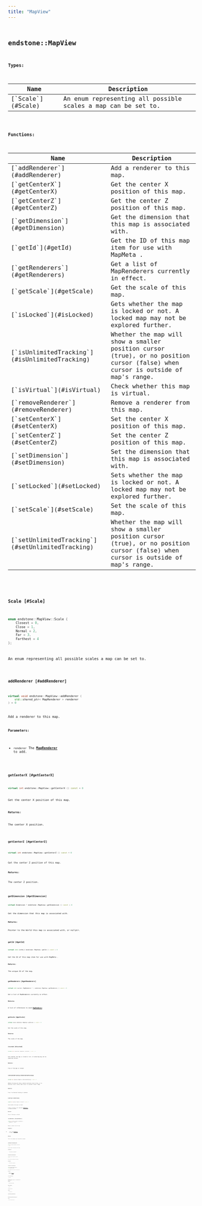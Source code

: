 ```yaml
---
title: "MapView"
---
```


## <code className="doc-symbol doc-symbol-class"/> endstone::MapView







**Types:**

<table>
<thead>
   <tr>
      <th>Name</th>
      <th>Description</th>
   </tr>
</thead>
<tbody>
<tr key="classendstone_1_1_map_view_1a8923322151bf59ee7077fe9c071a3a3c">
    <td>[`Scale`](#Scale)</td>
    <td>An enum representing all possible scales a map can be set to.</td>
</tr>
</tbody>
</table>









**Functions:**

<table>
<thead>
   <tr>
      <th>Name</th>
      <th>Description</th>
   </tr>
</thead>
<tbody>
<tr key="classendstone_1_1_map_view_1a759c2ca352b140a77f6aec185c1f2561">
    <td>[`addRenderer`](#addRenderer)</td>
    <td>Add a renderer to this map.</td>
</tr>
<tr key="classendstone_1_1_map_view_1a9a42abd0ee68d6d858f29b313d334d99">
    <td>[`getCenterX`](#getCenterX)</td>
    <td>Get the center X position of this map.</td>
</tr>
<tr key="classendstone_1_1_map_view_1a730857d1da98ce90d93e6ef1da89af2d">
    <td>[`getCenterZ`](#getCenterZ)</td>
    <td>Get the center Z position of this map.</td>
</tr>
<tr key="classendstone_1_1_map_view_1ab739c4252289cfd9ca7436a537cf62d9">
    <td>[`getDimension`](#getDimension)</td>
    <td>Get the dimension that this map is associated with.</td>
</tr>
<tr key="classendstone_1_1_map_view_1aaa13aa08f9e1c8b15797a9ea8af70951">
    <td>[`getId`](#getId)</td>
    <td>Get the ID of this map item for use with MapMeta .</td>
</tr>
<tr key="classendstone_1_1_map_view_1a52315e1700520e9d14a3daf5b6503be0">
    <td>[`getRenderers`](#getRenderers)</td>
    <td>Get a list of MapRenderers currently in effect.</td>
</tr>
<tr key="classendstone_1_1_map_view_1aeadc8818f79ee31f6068b7e57c1eebee">
    <td>[`getScale`](#getScale)</td>
    <td>Get the scale of this map.</td>
</tr>
<tr key="classendstone_1_1_map_view_1afde755089e4f1bcb1849fe27a56323fa">
    <td>[`isLocked`](#isLocked)</td>
    <td>Gets whether the map is locked or not. A locked map may not be explored further.</td>
</tr>
<tr key="classendstone_1_1_map_view_1ab94f8ff90f7ecef5e313f40696a993b8">
    <td>[`isUnlimitedTracking`](#isUnlimitedTracking)</td>
    <td>Whether the map will show a smaller position cursor (true), or no position cursor (false) when cursor is outside of map's range.</td>
</tr>
<tr key="classendstone_1_1_map_view_1a358de6be116c02c479df672b7d115fb1">
    <td>[`isVirtual`](#isVirtual)</td>
    <td>Check whether this map is virtual.</td>
</tr>
<tr key="classendstone_1_1_map_view_1adee2dbf26ac61d7d598415bf93ba780c">
    <td>[`removeRenderer`](#removeRenderer)</td>
    <td>Remove a renderer from this map.</td>
</tr>
<tr key="classendstone_1_1_map_view_1a909106f650cd8d8755bca25a7b5c76aa">
    <td>[`setCenterX`](#setCenterX)</td>
    <td>Set the center X position of this map.</td>
</tr>
<tr key="classendstone_1_1_map_view_1ae4875770b34a02497ccdcc081e3d71ec">
    <td>[`setCenterZ`](#setCenterZ)</td>
    <td>Set the center Z position of this map.</td>
</tr>
<tr key="classendstone_1_1_map_view_1a0ff3209db49eb4585652c8ca104cf7c6">
    <td>[`setDimension`](#setDimension)</td>
    <td>Set the dimension that this map is associated with.</td>
</tr>
<tr key="classendstone_1_1_map_view_1ae265a39be350ec1e782a8035f867bda9">
    <td>[`setLocked`](#setLocked)</td>
    <td>Sets whether the map is locked or not. A locked map may not be explored further.</td>
</tr>
<tr key="classendstone_1_1_map_view_1ac539ec1fa7f4055f8a662b6897f25073">
    <td>[`setScale`](#setScale)</td>
    <td>Set the scale of this map.</td>
</tr>
<tr key="classendstone_1_1_map_view_1a279570bf134982e89afa46b9ceeb81a7">
    <td>[`setUnlimitedTracking`](#setUnlimitedTracking)</td>
    <td>Whether the map will show a smaller position cursor (true), or no position cursor (false) when cursor is outside of map's range.</td>
</tr>
</tbody>
</table>

### <code className="doc-symbol doc-symbol-enum"/> Scale [#Scale]

```cpp
enum endstone::MapView::Scale {
    Closest = 0,
    Close = 1,
    Normal = 2,
    Far = 3,
    Farthest = 4
};
```

An enum representing all possible scales a map can be set to.

### <code className="doc-symbol doc-symbol-function"/> addRenderer [#addRenderer]

```cpp
virtual void endstone::MapView::addRenderer (
    std::shared_ptr< MapRenderer > renderer
) = 0
```

Add a renderer to this map.





**Parameters:**


* `renderer` The [**MapRenderer**](classendstone_1_1_map_renderer.md) to add. 




        
### <code className="doc-symbol doc-symbol-function"/> getCenterX [#getCenterX]

```cpp
virtual int endstone::MapView::getCenterX () const = 0
```

Get the center X position of this map.





**Returns:**

The center X position. 





        
### <code className="doc-symbol doc-symbol-function"/> getCenterZ [#getCenterZ]

```cpp
virtual int endstone::MapView::getCenterZ () const = 0
```

Get the center Z position of this map.





**Returns:**

The center Z position. 





        
### <code className="doc-symbol doc-symbol-function"/> getDimension [#getDimension]

```cpp
virtual Dimension * endstone::MapView::getDimension () const = 0
```

Get the dimension that this map is associated with.





**Returns:**

Pointer to the World this map is associated with, or nullptr. 





        
### <code className="doc-symbol doc-symbol-function"/> getId [#getId]

```cpp
virtual std::int64_t endstone::MapView::getId () const = 0
```

Get the ID of this map item for use with MapMeta .





**Returns:**

The unique ID of the map. 





        
### <code className="doc-symbol doc-symbol-function"/> getRenderers [#getRenderers]

```cpp
virtual std::vector< MapRenderer * > endstone::MapView::getRenderers () const = 0
```

Get a list of MapRenderers currently in effect.





**Returns:**

A list of references to each [**MapRenderer**](classendstone_1_1_map_renderer.md). 





        
### <code className="doc-symbol doc-symbol-function"/> getScale [#getScale]

```cpp
virtual Scale endstone::MapView::getScale () const = 0
```

Get the scale of this map.





**Returns:**

The scale of the map. 





        
### <code className="doc-symbol doc-symbol-function"/> isLocked [#isLocked]

```cpp
virtual bool endstone::MapView::isLocked () const = 0
```

Gets whether the map is locked or not. A locked map may not be explored further.





**Returns:**

True if the map is locked. 





        
### <code className="doc-symbol doc-symbol-function"/> isUnlimitedTracking [#isUnlimitedTracking]

```cpp
virtual bool endstone::MapView::isUnlimitedTracking () const = 0
```

Whether the map will show a smaller position cursor (true), or no position cursor (false) when cursor is outside of map's range.





**Returns:**

True if unlimited tracking is enabled. 





        
### <code className="doc-symbol doc-symbol-function"/> isVirtual [#isVirtual]

```cpp
virtual bool endstone::MapView::isVirtual () const = 0
```

Check whether this map is virtual.



A map is virtual if its lowermost [**MapRenderer**](classendstone_1_1_map_renderer.md) is plugin-provided.




**Returns:**

True if the map is virtual. 





        
### <code className="doc-symbol doc-symbol-function"/> removeRenderer [#removeRenderer]

```cpp
virtual bool endstone::MapView::removeRenderer (
    MapRenderer * renderer
) = 0
```

Remove a renderer from this map.





**Parameters:**


* `renderer` The [**MapRenderer**](classendstone_1_1_map_renderer.md) to remove.



**Returns:**

True if the renderer was successfully removed. 





        
### <code className="doc-symbol doc-symbol-function"/> setCenterX [#setCenterX]

```cpp
virtual void endstone::MapView::setCenterX (
    int x
) = 0
```

Set the center X position of this map.





**Parameters:**


* `x` The center X position. 




        
### <code className="doc-symbol doc-symbol-function"/> setCenterZ [#setCenterZ]

```cpp
virtual void endstone::MapView::setCenterZ (
    int z
) = 0
```

Set the center Z position of this map.





**Parameters:**


* `z` The center Z position. 




        
### <code className="doc-symbol doc-symbol-function"/> setDimension [#setDimension]

```cpp
virtual void endstone::MapView::setDimension (
    const Dimension & dimension
) = 0
```

Set the dimension that this map is associated with.





**Parameters:**


* `dimension` The [**Dimension**](classendstone_1_1_dimension.md) to associate this map with. 




        
### <code className="doc-symbol doc-symbol-function"/> setLocked [#setLocked]

```cpp
virtual void endstone::MapView::setLocked (
    bool locked
) = 0
```

Sets whether the map is locked or not. A locked map may not be explored further.





**Parameters:**


* `locked` True to lock the map. 




        
### <code className="doc-symbol doc-symbol-function"/> setScale [#setScale]

```cpp
virtual void endstone::MapView::setScale (
    Scale scale
) = 0
```

Set the scale of this map.





**Parameters:**


* `scale` The scale to set. 




        
### <code className="doc-symbol doc-symbol-function"/> setUnlimitedTracking [#setUnlimitedTracking]

```cpp
virtual void endstone::MapView::setUnlimitedTracking (
    bool unlimited
) = 0
```

Whether the map will show a smaller position cursor (true), or no position cursor (false) when cursor is outside of map's range.





**Parameters:**


* `unlimited` True to enable unlimited tracking. 




        